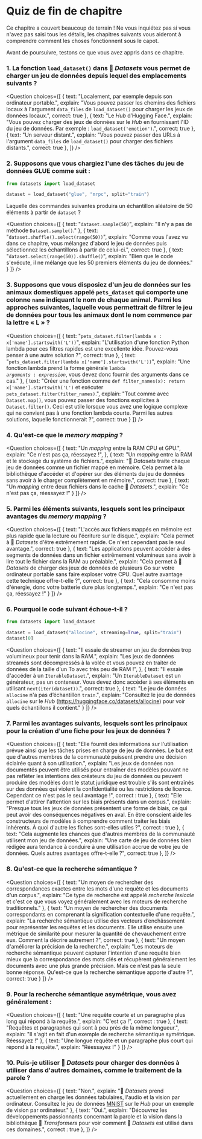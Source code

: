 <!-- DISABLE-FRONTMATTER-SECTIONS -->

# Quiz de fin de chapitre

<CourseFloatingBanner
    chapter={5}
    classNames="absolute z-10 right-0 top-0"
/>

Ce chapitre a couvert beaucoup de terrain ! Ne vous inquiétez pas si vous n'avez pas saisi tous les détails, les chapitres suivants vous aideront à comprendre comment les choses fonctionnent sous le capot.

Avant de poursuivre, testons ce que vous avez appris dans ce chapitre.

### 1. La fonction `load_dataset()` dans 🤗 *Datasets* vous permet de charger un jeu de données depuis lequel des emplacements suivants ?

<Question
	choices={[
		{
			text: "Localement, par exemple depuis son ordinateur portable.",
			explain: "Vous pouvez passer les chemins des fichiers locaux à l'argument <code>data_files</code> de <code>load_dataset()</code> pour charger les jeux de données locaux.",
			correct: true
		},
		{
			text: "Le <i>Hub</i> d’Hugging Face.",
			explain: "Vous pouvez charger des jeux de données sur le <i>Hub</i>  en fournissant l'ID du jeu de données. Par exemple : <code>load_dataset('emotion')</code>.",
			correct: true
		},
		{
			text: "Un serveur distant.",
			explain: "Vous pouvez passer des URLs à l'argument <code>data_files</code> de <code>load_dataset()</code> pour charger des fichiers distants.",
			correct: true
		},
	]}
/>

### 2. Supposons que vous chargiez l'une des tâches du jeu de données GLUE comme suit :

```py
from datasets import load_dataset

dataset = load_dataset("glue", "mrpc", split="train")
```

Laquelle des commandes suivantes produira un échantillon aléatoire de 50 éléments à partir de `dataset` ?

<Question
	choices={[
		{
			text: "<code>dataset.sample(50)</code>",
			explain: "Il n'y a pas de méthode <code>Dataset.sample()</code>."
		},
		{
			text: "<code>dataset.shuffle().select(range(50))</code>",
			explain: "Comme vous l'avez vu dans ce chapitre, vous mélangez d'abord le jeu de données puis sélectionnez les échantillons à partir de celui-ci.",
			correct: true
		},
		{
			text: "<code>dataset.select(range(50)).shuffle()</code>",
			explain: "Bien que le code s'exécute, il ne mélange que les 50 premiers éléments du jeu de données."
		}
	]}
/>

### 3. Supposons que vous disposiez d'un jeu de données sur les animaux domestiques appelé `pets_dataset` qui comporte une colonne `name` indiquant le nom de chaque animal. Parmi les approches suivantes, laquelle vous permettrait de filtrer le jeu de données pour tous les animaux dont le nom commence par la lettre « L » ?

<Question
	choices={[
		{
			text: "<code>pets_dataset.filter(lambda x : x['name'].startswith('L'))</code>",
			explain: "L'utilisation d'une fonction Python lambda pour ces filtres rapides est une excellente idée. Pouvez-vous penser à une autre solution ?",
			correct: true
		},
		{
			text: "<code>pets_dataset.filter(lambda x['name'].startswith('L'))</code>",
			explain: "Une fonction lambda prend la forme générale <code>lambda *arguments* : *expression*</code>, vous devez donc fournir des arguments dans ce cas."
		},
		{
			text: "Créer une fonction comme <code>def filter_names(x): return x['name'].startswith('L')</code> et exécuter <code>pets_dataset.filter(filter_names)</code>.",
			explain: "Tout comme avec <code>Dataset.map()</code>, vous pouvez passer des fonctions explicites à <code>Dataset.filter()</code>. Ceci est utile lorsque vous avez une logique complexe qui ne convient pas à une fonction lambda courte. Parmi les autres solutions, laquelle fonctionnerait ?",
			correct: true
		}
	]}
/>

### 4. Qu'est-ce que le *memory mapping* ?

<Question
	choices={[
		{
			text: "Un <i>mapping</i> entre la RAM CPU et GPU.",
			explain: "Ce n'est pas ça, réessayez !",
		},
		{
			text: "Un <i>mapping</i> entre la RAM et le stockage du système de fichiers.",
			explain: "🤗 <i>Datasets</i> traite chaque jeu de données comme un fichier mappé en mémoire. Cela permet à la bibliothèque d'accéder et d'opérer sur des éléments du jeu de données sans avoir à le charger complètement en mémoire.",
			correct: true
		},
		{
			text: "Un <i>mapping</i> entre deux fichiers dans le cache 🤗 <i>Datasets</i>.",
			explain: "Ce n'est pas ça, réessayez !"
		}
	]}
/>

### 5. Parmi les éléments suivants, lesquels sont les principaux avantages du *memory mapping* ?

<Question
	choices={[
		{
			text: "L'accès aux fichiers mappés en mémoire est plus rapide que la lecture ou l'écriture sur le disque.",
			explain: "Cela permet à 🤗 <i>Datasets</i> d'être extrêmement rapide. Ce n'est cependant pas le seul avantage.",
			correct: true
		},
		{
			text: "Les applications peuvent accéder à des segments de données dans un fichier extrêmement volumineux sans avoir à lire tout le fichier dans la RAM au préalable.",
			explain: "Cela permet à 🤗 <i>Datasets</i> de charger des jeux de données de plusieurs Go sur votre ordinateur portable sans faire exploser votre CPU. Quel autre avantage cette technique offre-t-elle ?",
			correct: true
		},
		{
			text: "Cela consomme moins d'énergie, donc votre batterie dure plus longtemps.",
			explain: "Ce n'est pas ça, réessayez !"
		}
	]}
/>

### 6. Pourquoi le code suivant échoue-t-il ?

```py
from datasets import load_dataset

dataset = load_dataset("allocine", streaming=True, split="train")
dataset[0]
```

<Question
	choices={[
		{
			text: "Il essaie de streamer un jeu de données trop volumineux pour tenir dans la RAM.",
			explain: "Les jeux de données streamés sont décompressés à la volée et vous pouvez en traiter de données de la taille d'un To avec très peu de RAM !",
		},
		{
			text: "Il essaie d'accéder à un <code>IterableDataset</code>.",
			explain: "Un <code>IterableDataset</code> est un générateur, pas un conteneur. Vous devez donc accéder à ses éléments en utilisant <code>next(iter(dataset))</code>.",
			correct: true
		},
		{
			text: "Le jeu de données <code>allocine</code> n'a pas d’échantillon <code>train</code>.",
			explain: "Consultez le jeu de données <code>allocine</code> sur le <i>Hub</i> (https://huggingface.co/datasets/allocine) pour voir quels échantillons il contient."
		}
	]}
/>

### 7. Parmi les avantages suivants, lesquels sont les principaux pour la création d'une fiche pour les jeux de données ?

<Question
	choices={[
		{
			text: "Elle fournit des informations sur l'utilisation prévue ainsi que les tâches prises en charge de jeu de données. Le but est que d'autres membres de la communauté puissent prendre une décision éclairée quant à son utilisation.",
			explain: "Les jeux de données non documentés peuvent être utilisés pour entraîner des modèles pouvant ne pas refléter les intentions des créateurs du jeu de données ou peuvent produire des modèles dont le statut juridique est trouble s'ils sont entraînés sur des données qui violent la confidentialité ou les restrictions de licence. Cependant ce n'est pas le seul avantage !",
			correct : true
		},
		{
			text: "Elle permet d'attirer l'attention sur les biais présents dans un corpus.",
			explain: "Presque tous les jeux de données présentent une forme de biais, ce qui peut avoir des conséquences négatives en aval. En être conscient aide les constructeurs de modèles à comprendre comment traiter les biais inhérents. À quoi d'autre les fiches sont-elles utiles ?",
			correct : true
		},
		{
			text: "Cela augmente les chances que d'autres membres de la communauté utilisent mon jeu de données.",
			explain: "Une carte de jeu de données bien rédigée aura tendance à conduire à une utilisation accrue de votre jeu de données. Quels autres avantages offre-t-elle ?",
			correct: true
		},
	]}
/>


### 8. Qu'est-ce que la recherche sémantique ?

<Question
	choices={[
		{
			text: "Un moyen de rechercher des correspondances exactes entre les mots d'une requête et les documents d'un corpus.",
			explain: "Ce type de recherche est appelé <i>recherche lexicale</i> et c'est ce que vous voyez généralement avec les moteurs de recherche traditionnels."
		},
		{
			text: "Un moyen de rechercher des documents correspondants en comprenant la signification contextuelle d'une requête.",
			explain: "La recherche sémantique utilise des vecteurs d’enchâssement pour représenter les requêtes et les documents. Elle utilise ensuite une métrique de similarité pour mesurer la quantité de chevauchement entre eux. Comment la décrire autrement ?",
			correct: true
		},
		{
			text: "Un moyen d'améliorer la précision de la recherche.",
			explain: "Les moteurs de recherche sémantique peuvent capturer l'intention d'une requête bien mieux que la correspondance des mots clés et récupèrent généralement les documents avec une plus grande précision. Mais ce n'est pas la seule bonne réponse. Qu'est-ce que la recherche sémantique apporte d'autre ?",
			correct: true
		}
	]}
/>

### 9. Pour la recherche sémantique asymétrique, vous avez généralement :

<Question
	choices={[
		{
			text: "Une requête courte et un paragraphe plus long qui répond à la requête.",
			explain: "C'est ça !",
			correct : true
		},
		{
			text: "Requêtes et paragraphes qui sont à peu près de la même longueur.",
			explain: "Il s'agit en fait d'un exemple de recherche sémantique symétrique. Réessayez !"
		},
		{
			text: "Une longue requête et un paragraphe plus court qui répond à la requête.",
			explain: "Réessayez !"
		}
	]}
/>

### 10. Puis-je utiliser 🤗 *Datasets* pour charger des données à utiliser dans d'autres domaines, comme le traitement de la parole ?

<Question
	choices={[
		{
			text: "Non.",
			explain: "🤗 <i>Datasets</i> prend actuellement en charge les données tabulaires, l'audio et la vision par ordinateur. Consultez le jeu de données <a href='https://huggingface.co/datasets/mnist'>MNIST</a> sur le <i>Hub</i> pour un exemple de vision par ordinateur."
		},
		{
			text: "Oui.",
			explain: "Découvrez les développements passionnants concernant la parole et la vision dans la bibliothèque 🤗 <i>Transformers</i> pour voir comment 🤗 <i>Datasets</i> est utilisé dans ces domaines.",
			correct : true
		},
	]}
/>
